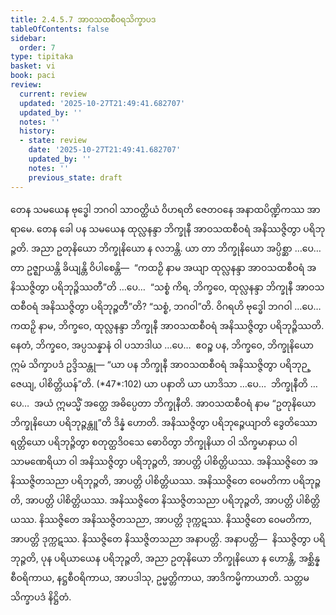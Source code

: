 ```yaml
---
title: 2.4.5.7 အာဝသထစီဝရသိက္ခာပဒ
tableOfContents: false
sidebar:
  order: 7
type: tipitaka
basket: vi
book: paci
review:
  current: review
  updated: '2025-10-27T21:49:41.682707'
  updated_by: ''
  notes: ''
  history:
  - state: review
    date: '2025-10-27T21:49:41.682707'
    updated_by: ''
    notes: ''
    previous_state: draft
---
```



<ReviewStatus review={frontmatter.review} showDetails={true} />

<HypothesisAnnotation frontmatter={frontmatter} />

<DynamicBreadcrumb />

<Division number="1003" book="paci" e="ch" v="2" p="398">

<Paragraph number="3051" book="paci">
တေန သမယေန ဗုဒ္ဓေါ ဘဂဝါ သာဝတ္ထိယံ ဝိဟရတိ ဇေတဝနေ အနာထပိဏ္ဍိကဿ အာရာမေ. တေန ခေါ ပန သမယေန ထုလ္လနန္ဒာ ဘိက္ခုနီ အာဝသထစီဝရံ အနိဿဇ္ဇိတွာ ပရိဘုဉ္ဇတိ. အညာ ဥတုနိယော ဘိက္ခုနိယော န လဘန္တိ.
</Paragraph>

<Paragraph number="3052" book="paci">
ယာ တာ ဘိက္ခုနိယော အပ္ပိစ္ဆာ …ပေ…  တာ ဥဇ္ဈာယန္တိ ခိယျန္တိ ဝိပါစေန္တိ—  “ကထဉှိ နာမ အယျာ ထုလ္လနန္ဒာ အာဝသထစီဝရံ အနိဿဇ္ဇိတွာ ပရိဘုဉ္ဇိဿတီ”တိ …ပေ…  “သစ္စံ ကိရ, ဘိက္ခဝေ, ထုလ္လနန္ဒာ ဘိက္ခုနီ အာဝသထစီဝရံ အနိဿဇ္ဇိတွာ ပရိဘုဉ္ဇတီ”တိ? “သစ္စံ, ဘဂဝါ”တိ. ဝိဂရဟိ ဗုဒ္ဓေါ ဘဂဝါ …ပေ…  ကထဉှိ နာမ, ဘိက္ခဝေ, ထုလ္လနန္ဒာ ဘိက္ခုနီ အာဝသထစီဝရံ အနိဿဇ္ဇိတွာ ပရိဘုဉ္ဇိဿတိ. နေတံ, ဘိက္ခဝေ, အပ္ပသန္နာနံ ဝါ ပသာဒါယ …ပေ…  ဧဝဉ္စ ပန, ဘိက္ခဝေ, ဘိက္ခုနိယော ဣမံ သိက္ခာပဒံ ဥဒ္ဒိသန္တု—
</Paragraph>

</Division>
<Division number="1004" book="paci" e="ch" v="2" p="399">

<Paragraph number="3053" book="paci">
<Emphasis>“ယာ ပန ဘိက္ခုနီ အာဝသထစီဝရံ အနိဿဇ္ဇိတွာ ပရိဘုဉ္ဇေယျ, ပါစိတ္တိယန်”</Emphasis>တိ. (*47*:<Emphasis>102</Emphasis>)
</Paragraph>

</Division>
<Division number="1005" book="paci" e="ch" v="2" p="399">

<Paragraph number="3054" book="paci">
<Emphasis>ယာ ပနာ</Emphasis>တိ ယာ ယာဒိသာ …ပေ…  <Emphasis>ဘိက္ခုနီ</Emphasis>တိ …ပေ…  အယံ ဣမသ္မိံ အတ္ထေ အဓိပ္ပေတာ ဘိက္ခုနီတိ.
</Paragraph>

<Paragraph number="3055" book="paci">
<Emphasis>အာဝသထစီဝရံ</Emphasis> နာမ “ဥတုနိယော ဘိက္ခုနိယော ပရိဘုဉ္ဇန္တူ”တိ ဒိန္နံ ဟောတိ.
</Paragraph>

<Paragraph number="3056" book="paci">
<Emphasis>အနိဿဇ္ဇိတွာ ပရိဘုဉ္ဇေယျာ</Emphasis>တိ ဒွေတိဿော ရတ္တိယော ပရိဘုဉ္ဇိတွာ စတုတ္ထဒိဝသေ ဓောဝိတွာ ဘိက္ခုနိယာ ဝါ သိက္ခမာနာယ ဝါ သာမဏေရိယာ ဝါ အနိဿဇ္ဇိတွာ ပရိဘုဉ္ဇတိ, အာပတ္တိ ပါစိတ္တိယဿ.
</Paragraph>

</Division>
<Division number="1006" book="paci" e="ch" v="2" p="399">

<Paragraph number="3057" book="paci">
အနိဿဇ္ဇိတေ အနိဿဇ္ဇိတသညာ ပရိဘုဉ္ဇတိ, အာပတ္တိ ပါစိတ္တိယဿ. အနိဿဇ္ဇိတေ ဝေမတိကာ ပရိဘုဉ္ဇတိ, အာပတ္တိ ပါစိတ္တိယဿ. အနိဿဇ္ဇိတေ နိဿဇ္ဇိတသညာ ပရိဘုဉ္ဇတိ, အာပတ္တိ ပါစိတ္တိယဿ.
</Paragraph>

<Paragraph number="3058" book="paci">
နိဿဇ္ဇိတေ အနိဿဇ္ဇိတသညာ, အာပတ္တိ ဒုက္ကဋဿ. နိဿဇ္ဇိတေ ဝေမတိကာ, အာပတ္တိ ဒုက္ကဋဿ. နိဿဇ္ဇိတေ နိဿဇ္ဇိတသညာ အနာပတ္တိ.
</Paragraph>

</Division>
<Division number="1007" book="paci" e="ch" v="2" p="399">

<Paragraph number="3059" book="paci">
အနာပတ္တိ—  နိဿဇ္ဇိတွာ ပရိဘုဉ္ဇတိ, ပုန ပရိယာယေန ပရိဘုဉ္ဇတိ, အညာ ဥတုနိယော ဘိက္ခုနိယော န ဟောန္တိ, အစ္ဆိန္နစီဝရိကာယ, နဋ္ဌစီဝရိကာယ, အာပဒါသု, ဥမ္မတ္တိကာယ, အာဒိကမ္မိကာယာတိ.

</Paragraph>
</Division>

<Paragraph number="3060" type="center" book="paci">
သတ္တမသိက္ခာပဒံ နိဋ္ဌိတံ.
</Paragraph>